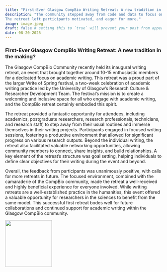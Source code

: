```yaml
---
title: "First-Ever Glasgow CompBio Writing Retreat: A new tradition in the making?"
description: "The community stepped away from code and data to focus on writing.
The retreat left participants motivated, and eager for more."
image: image.jpeg
draft: false # setting this to `true` will prevent your post from appearing on your listing page until you're ready!
date: 08-20-2025
---
```


### First-Ever Glasgow CompBio Writing Retreat: A new tradition in the making?

The Glasgow CompBio Community recently held its inaugural writing retreat, an event that brought together around 10-15 enthusiastic members for a dedicated focus on academic writing. This retreat was a proud part of the larger Write of Spring festival, a two-week celebration of academic writing practice led by the University of Glasgow's Research Culture & Researcher Development Team. The festival's mission is to create a welcoming and inclusive space for all who engage with academic writing, and the CompBio retreat certainly embodied this spirit.

The retreat provided a fantastic opportunity for attendees, including academics, postgraduate researchers, research professionals, technicians, and research staff, to step away from their usual routines and immerse themselves in their writing projects. Participants engaged in focused writing sessions, fostering a productive environment that allowed for significant progress on various research outputs. Beyond the individual writing, the retreat also facilitated valuable networking opportunities, allowing community members to connect, share insights, and build relationships. A key element of the retreat's structure was goal setting, helping individuals to define clear objectives for their writing during the event and beyond.

Overall, the feedback from participants was unanimously positive, with calls for more retreats in future. The focused environment, combined with the camaraderie of the CompBio community, made the retreat a well-received and highly beneficial experience for everyone involved. While writing retreats are a well-established practice in the humanities, this event offered a valuable opportunity for researchers in the sciences to benefit from the same model. This successful first retreat bodes well for future collaborations and continued support for academic writing within the Glasgow CompBio community.

![](rcrd.png){width="150"}
